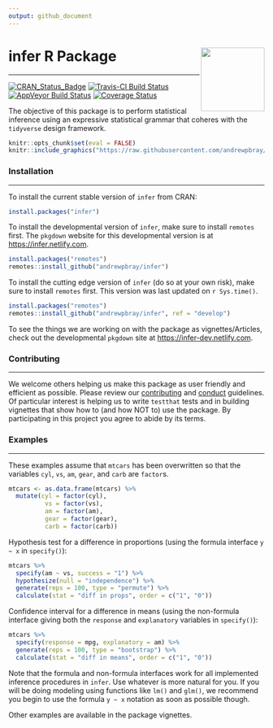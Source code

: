 ```yaml
---
output: github_document
---
```


# infer R Package <img src="https://github.com/andrewpbray/infer/blob/develop/figs/infer_gnome.png?raw=true" align="right" width=125 />



------------------------------------------------------------------------

<!--figs/infer.svg-->
<!--http://www.r-pkg.org/badges/version/infer-->
<!--figs/master.svg-->
<!--https://img.shields.io/codecov/c/github/andrewpbray/infer/master.svg-->


[![CRAN_Status_Badge](http://www.r-pkg.org/badges/version/infer)](https://cran.r-project.org/package=infer) [![Travis-CI Build Status](https://travis-ci.org/andrewpbray/infer.svg?branch=master)](https://travis-ci.org/andrewpbray/infer) [![AppVeyor Build Status](https://ci.appveyor.com/api/projects/status/github/andrewpbray/infer?branch=master&svg=true)](https://ci.appveyor.com/project/andrewpbray/infer) [![Coverage Status](https://img.shields.io/codecov/c/github/andrewpbray/infer/master.svg)](https://codecov.io/github/andrewpbray/infer/?branch=master)


The objective of this package is to perform statistical inference using an expressive statistical grammar that coheres with the `tidyverse` design framework.

```r
knitr::opts_chunk$set(eval = FALSE)
knitr::include_graphics("https://raw.githubusercontent.com/andrewpbray/infer/master/figs/ht-diagram.png")
```

### Installation

------------------------------------------------------------------------

To install the current stable version of `infer` from CRAN:

```r
install.packages("infer")
```


To install the developmental version of `infer`, make sure to install `remotes` first. The `pkgdown` website for this developmental version is at <https://infer.netlify.com>.

```r
install.packages("remotes")
remotes::install_github("andrewpbray/infer")
```

To install the cutting edge version of `infer` (do so at your own risk), make sure to install `remotes` first. This version was last updated on `r Sys.time()`.

```r
install.packages("remotes")
remotes::install_github("andrewpbray/infer", ref = "develop")
```

To see the things we are working on with the package as vignettes/Articles, check out 
the developmental `pkgdown` site at <https://infer-dev.netlify.com>.

### Contributing

------------------------------------------------------------------------

We welcome others helping us make this package as user friendly and efficient as possible. Please review
our [contributing](https://github.com/andrewpbray/infer/blob/develop/CONDUCT.md) and [conduct](CONDUCT.md) guidelines. Of particular interest is
helping us to write `testthat` tests and in building vignettes that show how to (and how NOT to)
use the package. By participating in this project you agree to abide by its terms.

### Examples

------------------------------------------------------------------------

These examples assume that `mtcars` has been overwritten so that the variables `cyl`, `vs`, `am`, `gear`, and `carb` are `factor`s.

```r
mtcars <- as.data.frame(mtcars) %>%
  mutate(cyl = factor(cyl),
          vs = factor(vs),
          am = factor(am),
          gear = factor(gear),
          carb = factor(carb))
```

Hypothesis test for a difference in proportions (using the formula interface 
`y ~ x` in `specify()`):

```r
mtcars %>%
  specify(am ~ vs, success = "1") %>%
  hypothesize(null = "independence") %>%
  generate(reps = 100, type = "permute") %>%
  calculate(stat = "diff in props", order = c("1", "0"))
```

Confidence interval for a difference in means (using the non-formula interface
giving both the `response` and `explanatory` variables in `specify()`):

```r
mtcars %>%
  specify(response = mpg, explanatory = am) %>%
  generate(reps = 100, type = "bootstrap") %>%
  calculate(stat = "diff in means", order = c("1", "0"))
```

Note that the formula and non-formula interfaces work for all implemented inference
procedures in `infer`. Use whatever is more natural for you. If you will be doing
modeling using functions like `lm()` and `glm()`, we recommend you begin to use the
formula `y ~ x` notation as soon as possible though.

Other examples are available in the package vignettes.